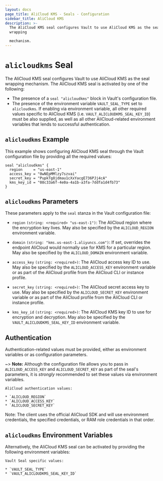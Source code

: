 ```yaml
---
layout: docs
page_title: AliCloud KMS - Seals - Configuration
sidebar_title: AliCloud KMS
description: >-
  The AliCloud KMS seal configures Vault to use AliCloud KMS as the seal
  wrapping

  mechanism.
---
```


# `alicloudkms` Seal

The AliCloud KMS seal configures Vault to use AliCloud KMS as the seal wrapping mechanism.
The AliCloud KMS seal is activated by one of the following:

* The presence of a `seal "alicloudkms"` block in Vault's configuration file.
* The presence of the environment variable `VAULT_SEAL_TYPE` set to `alicloudkms`. If
  enabling via environment variable, all other required values specific to AliCloud
  KMS (i.e. `VAULT_ALICLOUDKMS_SEAL_KEY_ID`) must be also supplied, as well as all
  other AliCloud-related environment variables that lends to successful
  authentication.

## `alicloudkms` Example

This example shows configuring AliCloud KMS seal through the Vault configuration file
by providing all the required values:

```hcl
seal "alicloudkms" {
  region     = "us-east-1"
  access_key = "0wNEpMMlzy7szvai"
  secret_key = "PupkTg8jdmau1cXxYacgE736PJj4cA"
  kms_key_id = "08c33a6f-4e0a-4a1b-a3fa-7ddfa1d4fb73"
}
```

## `alicloudkms` Parameters

These parameters apply to the `seal` stanza in the Vault configuration file:

* `region` `(string: <required> "us-east-1")`: The AliCloud region where the encryption key
  lives. May also be specified by the `ALICLOUD_REGION`
  environment variable.

* `domain` `(string: "kms.us-east-1.aliyuncs.com")`: If set, overrides the endpoint
  AliCloud would normally use for KMS for a particular region. May also be specified
  by the `ALICLOUD_DOMAIN` environment variable.

* `access_key` `(string: <required>)`: The AliCloud access key ID to use. May also be
  specified by the `ALICLOUD_ACCESS_KEY` environment variable or as part of the
  AliCloud profile from the AliCloud CLI or instance profile.

* `secret_key` `(string: <required>)`: The AliCloud secret access key to use. May
  also be specified by the `ALICLOUD_SECRET_KEY` environment variable or as
  part of the AliCloud profile from the AliCloud CLI or instance profile.

* `kms_key_id` `(string: <required>)`: The AliCloud KMS key ID to use for encryption
  and decryption. May also be specified by the `VAULT_ALICLOUDKMS_SEAL_KEY_ID`
  environment variable.

## Authentication

Authentication-related values must be provided, either as environment
variables or as configuration parameters.

~> **Note:** Although the configuration file allows you to pass in
`ALICLOUD_ACCESS_KEY` and `ALICLOUD_SECRET_KEY` as part of the seal's parameters, it
is _strongly_ recommended to set these values via environment variables.

```text
AliCloud authentication values:

* `ALICLOUD_REGION`
* `ALICLOUD_ACCESS_KEY`
* `ALICLOUD_SECRET_KEY`
```

Note: The client uses the official AliCloud SDK and will use environment credentials,
the specified credentials, or RAM role credentials in that order.

## `alicloudkms` Environment Variables

Alternatively, the AliCloud KMS seal can be activated by providing the following
environment variables:

```text
Vault Seal specific values:

* `VAULT_SEAL_TYPE`
* `VAULT_ALICLOUDKMS_SEAL_KEY_ID`
```
